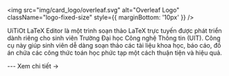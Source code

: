 
<img
    src="img/card_logo/overleaf.svg"
    alt="Overleaf Logo"
    className="logo-fixed-size"
    style={{ marginBottom: '10px' }}
  />

<CardLayout title="UiTiOt LaTeX Editor">
  <p>
  UiTiOt LaTeX Editor là một trình soạn thảo LaTeX trực tuyến được phát triển dành riêng cho sinh viên Trường Đại học Công nghệ Thông tin (UIT). Công cụ này giúp sinh viên dễ dàng soạn thảo các tài liệu khoa học, báo cáo, đồ án chứa các công thức toán học phức tạp một cách thuận tiện và hiệu quả.
  </p>
  ---
  <Link to="/docs/List/latex">Xem chi tiết →</Link>
</CardLayout>
